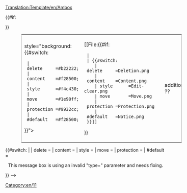<noinclude>[[Translation:Template/en/Ambox]]</noinclude><includeonly><table style="margin: 0px 10%; border: 1px solid #aaa;"><tr>
<td>style="background: 
{{#switch:{{{type|}}}
  | delete     =#b22222;
  | content    =#f28500;
  | style      =#f4c430;
  | move       =#1e90ff;
  | protection =#9932cc;
  | #default   =#f28500;
}}"> &nbsp;</td>
<td style="padding: 0.25em 0.5em;">[[File:{{#if:{{{image|}}}
  | {{{image}}}
  | {{#switch:{{{type|}}}
     | delete     =Deletion.png
     | content    =Content.png
     | style      =Edit-clear.png
     | move       =Move.png
     | protection =Protection.png
     | #default   =Notice.png
  }}]]
}}</td>
<td style="{{{textstyle|}}}"> {{{text}}} </td>
{{#if:{{{imageright|}}}
<td>additional ??</td>
}}</tr></table></includeonly>

<!-- 
Detect and report usage with faulty "type" parameter:
-->{{#switch:{{{type|}}}
|   <!-- No type fed, is also valid input -->
| delete     =
| content    = 
| style      =
| move       =
| protection =
| #default   = <div style="text-align: center;">This message box is using an invalid "type={{{type|}}}" parameter and needs fixing.</div>[[Category:en/11]]
}} 
-->





<noinclude>

{{en/Ambox|delete|TEXT}}
{{en/Ambox|content|TEXT}}
{{en/Ambox|style|TEXT}}
{{en/Ambox|move|TEXT}}
{{en/Ambox|protection|TEXT}}
{{en/Ambox|notice|TEXT}}

</noinclude>